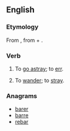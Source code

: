 ==English==

===Etymology===
From {{etyl|la}} {{term|aberro|aberrō|go astray; err|lang=la}}, from {{term|ab||from, away from|lang=la}} + {{term|erro|errō|stray|lang=la}}.

===Verb===
{{en-verb}}

# {{intransitive}} {{obsolete}} To [[go astray]]; to [[err]].
# {{intransitive}} {{obsolete}} To [[wander]]; to [[stray]].

===Anagrams===
* [[barer#English|barer]]
* [[barre#English|barre]]
* [[rebar#English|rebar]]